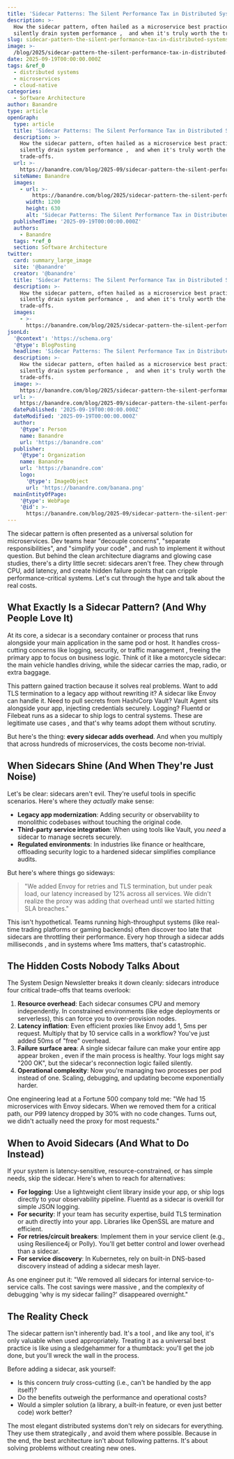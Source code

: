 ```yaml
---
title: 'Sidecar Patterns: The Silent Performance Tax in Distributed Systems'
description: >-
  How the sidecar pattern, often hailed as a microservice best practice, can
  silently drain system performance ,  and when it's truly worth the trade-offs.
slug: sidecar-pattern-the-silent-performance-tax-in-distributed-systems
image: >-
  /blog/2025/sidecar-pattern-the-silent-performance-tax-in-distributed-systems.jpg
date: 2025-09-19T00:00:00.000Z
tags: &ref_0
  - distributed systems
  - microservices
  - cloud-native
categories:
  - Software Architecture
author: Banandre
type: article
openGraph:
  type: article
  title: 'Sidecar Patterns: The Silent Performance Tax in Distributed Systems'
  description: >-
    How the sidecar pattern, often hailed as a microservice best practice, can
    silently drain system performance ,  and when it's truly worth the
    trade-offs.
  url: >-
    https://banandre.com/blog/2025-09/sidecar-pattern-the-silent-performance-tax-in-distributed-systems
  siteName: Banandre
  images:
    - url: >-
        https://banandre.com/blog/2025/sidecar-pattern-the-silent-performance-tax-in-distributed-systems.jpg
      width: 1200
      height: 630
      alt: 'Sidecar Patterns: The Silent Performance Tax in Distributed Systems'
  publishedTime: '2025-09-19T00:00:00.000Z'
  authors:
    - Banandre
  tags: *ref_0
  section: Software Architecture
twitter:
  card: summary_large_image
  site: '@banandre'
  creator: '@banandre'
  title: 'Sidecar Patterns: The Silent Performance Tax in Distributed Systems'
  description: >-
    How the sidecar pattern, often hailed as a microservice best practice, can
    silently drain system performance ,  and when it's truly worth the
    trade-offs.
  images:
    - >-
      https://banandre.com/blog/2025/sidecar-pattern-the-silent-performance-tax-in-distributed-systems.jpg
jsonLd:
  '@context': 'https://schema.org'
  '@type': BlogPosting
  headline: 'Sidecar Patterns: The Silent Performance Tax in Distributed Systems'
  description: >-
    How the sidecar pattern, often hailed as a microservice best practice, can
    silently drain system performance ,  and when it's truly worth the
    trade-offs.
  image: >-
    https://banandre.com/blog/2025/sidecar-pattern-the-silent-performance-tax-in-distributed-systems.jpg
  url: >-
    https://banandre.com/blog/2025-09/sidecar-pattern-the-silent-performance-tax-in-distributed-systems
  datePublished: '2025-09-19T00:00:00.000Z'
  dateModified: '2025-09-19T00:00:00.000Z'
  author:
    '@type': Person
    name: Banandre
    url: 'https://banandre.com'
  publisher:
    '@type': Organization
    name: Banandre
    url: 'https://banandre.com'
    logo:
      '@type': ImageObject
      url: 'https://banandre.com/banana.png'
  mainEntityOfPage:
    '@type': WebPage
    '@id': >-
      https://banandre.com/blog/2025-09/sidecar-pattern-the-silent-performance-tax-in-distributed-systems
---
```


The sidecar pattern is often presented as a universal solution for microservices. Dev teams hear "decouple concerns", "separate responsibilities", and "simplify your code" ,  and rush to implement it without question. But behind the clean architecture diagrams and glowing case studies, there's a dirty little secret: sidecars aren't free. They chew through CPU, add latency, and create hidden failure points that can cripple performance-critical systems. Let's cut through the hype and talk about the real costs.

## What Exactly Is a Sidecar Pattern? (And Why People Love It)

At its core, a sidecar is a secondary container or process that runs alongside your main application in the same pod or host. It handles cross-cutting concerns like logging, security, or traffic management ,  freeing the primary app to focus on business logic. Think of it like a motorcycle sidecar: the main vehicle handles driving, while the sidecar carries the map, radio, or extra baggage.

This pattern gained traction because it solves real problems. Want to add TLS termination to a legacy app without rewriting it? A sidecar like Envoy can handle it. Need to pull secrets from HashiCorp Vault? Vault Agent sits alongside your app, injecting credentials securely. Logging? Fluentd or Filebeat runs as a sidecar to ship logs to central systems. These are legitimate use cases ,  and that's why teams adopt them without scrutiny.

But here's the thing: **every sidecar adds overhead**. And when you multiply that across hundreds of microservices, the costs become non-trivial.

## When Sidecars Shine (And When They're Just Noise)

Let's be clear: sidecars aren't evil. They're useful tools in specific scenarios. Here's where they *actually* make sense:

- **Legacy app modernization**: Adding security or observability to monolithic codebases without touching the original code.  
- **Third-party service integration**: When using tools like Vault, you *need* a sidecar to manage secrets securely.  
- **Regulated environments**: In industries like finance or healthcare, offloading security logic to a hardened sidecar simplifies compliance audits.

But here's where things go sideways:

> "We added Envoy for retries and TLS termination, but under peak load, our latency increased by 12% across all services. We didn't realize the proxy was adding that overhead until we started hitting SLA breaches."

This isn't hypothetical. Teams running high-throughput systems (like real-time trading platforms or gaming backends) often discover too late that sidecars are throttling their performance. Every hop through a sidecar adds milliseconds ,  and in systems where 1ms matters, that's catastrophic.

## The Hidden Costs Nobody Talks About

The System Design Newsletter breaks it down cleanly: sidecars introduce four critical trade-offs that teams overlook:

1. **Resource overhead**: Each sidecar consumes CPU and memory independently. In constrained environments (like edge deployments or serverless), this can force you to over-provision nodes.  
2. **Latency inflation**: Even efficient proxies like Envoy add 1, 5ms per request. Multiply that by 10 service calls in a workflow? You've just added 50ms of "free" overhead.  
3. **Failure surface area**: A single sidecar failure can make your entire app appear broken ,  even if the main process is healthy. Your logs might say "200 OK", but the sidecar's reconnection logic failed silently.  
4. **Operational complexity**: Now you're managing two processes per pod instead of one. Scaling, debugging, and updating become exponentially harder.

One engineering lead at a Fortune 500 company told me: "We had 15 microservices with Envoy sidecars. When we removed them for a critical path, our P99 latency dropped by 30% with no code changes. Turns out, we didn't actually need the proxy for most requests."

## When to Avoid Sidecars (And What to Do Instead)

If your system is latency-sensitive, resource-constrained, or has simple needs, skip the sidecar. Here's when to reach for alternatives:

- **For logging**: Use a lightweight client library inside your app, or ship logs directly to your observability pipeline. Fluentd as a sidecar is overkill for simple JSON logging.  
- **For security**: If your team has security expertise, build TLS termination or auth directly into your app. Libraries like OpenSSL are mature and efficient.  
- **For retries/circuit breakers**: Implement them in your service client (e.g., using Resilience4j or Polly). You'll get better control and lower overhead than a sidecar.  
- **For service discovery**: In Kubernetes, rely on built-in DNS-based discovery instead of adding a sidecar mesh layer.

As one engineer put it: "We removed all sidecars for internal service-to-service calls. The cost savings were massive ,  and the complexity of debugging 'why is my sidecar failing?' disappeared overnight."

## The Reality Check

The sidecar pattern isn't inherently bad. It's a tool ,  and like any tool, it's only valuable when used appropriately. Treating it as a universal best practice is like using a sledgehammer for a thumbtack: you'll get the job done, but you'll wreck the wall in the process.

Before adding a sidecar, ask yourself:
- Is this concern *truly* cross-cutting (i.e., can't be handled by the app itself)?
- Do the benefits outweigh the performance and operational costs?
- Would a simpler solution (a library, a built-in feature, or even just better code) work better?

The most elegant distributed systems don't rely on sidecars for everything. They use them strategically ,  and avoid them where possible. Because in the end, the best architecture isn't about following patterns. It's about solving problems without creating new ones.
